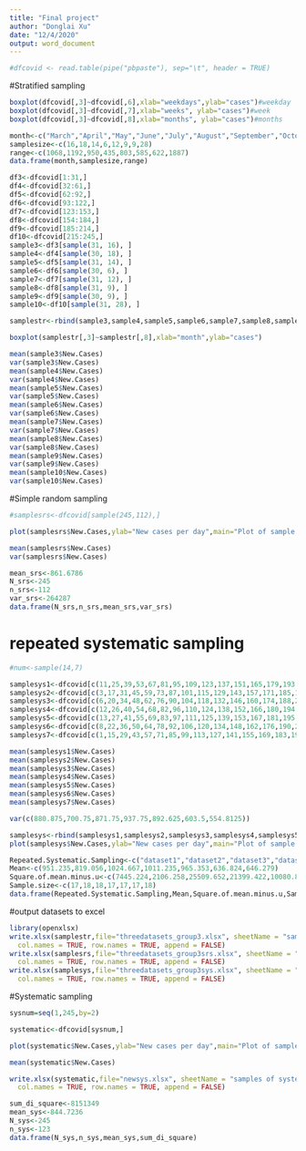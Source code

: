 ```yaml
---
title: "Final project"
author: "Donglai Xu"
date: "12/4/2020"
output: word_document
---
```


```r
#dfcovid <- read.table(pipe("pbpaste"), sep="\t", header = TRUE)
```

#Stratified sampling

```r
boxplot(dfcovid[,3]~dfcovid[,6],xlab="weekdays",ylab="cases")#weekday
boxplot(dfcovid[,3]~dfcovid[,7],xlab="weeks", ylab="cases")#week
boxplot(dfcovid[,3]~dfcovid[,8],xlab="months", ylab="cases")#months
```

```r
month<-c("March","April","May","June","July","August","September","October")
samplesize<-c(16,18,14,6,12,9,9,28)
range<-c(1068,1192,950,435,803,585,622,1887)
data.frame(month,samplesize,range)
```

```r
df3<-dfcovid[1:31,]
df4<-dfcovid[32:61,]
df5<-dfcovid[62:92,]
df6<-dfcovid[93:122,]
df7<-dfcovid[123:153,]
df8<-dfcovid[154:184,]
df9<-dfcovid[185:214,]
df10<-dfcovid[215:245,]
sample3<-df3[sample(31, 16), ]
sample4<-df4[sample(30, 18), ]
sample5<-df5[sample(31, 14), ]
sample6<-df6[sample(30, 6), ]
sample7<-df7[sample(31, 12), ]
sample8<-df8[sample(31, 9), ]
sample9<-df9[sample(30, 9), ]
sample10<-df10[sample(31, 28), ]
```

```r
samplestr<-rbind(sample3,sample4,sample5,sample6,sample7,sample8,sample9,sample10)
```

```r
boxplot(samplestr[,3]~samplestr[,8],xlab="month",ylab="cases")
```

```r
mean(sample3$New.Cases)
var(sample3$New.Cases)
mean(sample4$New.Cases)
var(sample4$New.Cases)
mean(sample5$New.Cases)
var(sample5$New.Cases)
mean(sample6$New.Cases)
var(sample6$New.Cases)
mean(sample7$New.Cases)
var(sample7$New.Cases)
mean(sample8$New.Cases)
var(sample8$New.Cases)
mean(sample9$New.Cases)
var(sample9$New.Cases)
mean(sample10$New.Cases)
var(sample10$New.Cases)
```

#Simple random sampling
```r
#samplesrs<-dfcovid[sample(245,112),]
```

```r
plot(samplesrs$New.Cases,ylab="New cases per day",main="Plot of sample by SRS")
```

```r
mean(samplesrs$New.Cases)
var(samplesrs$New.Cases)
```

```r
mean_srs<-861.6786
N_srs<-245
n_srs<-112
var_srs<-264287
data.frame(N_srs,n_srs,mean_srs,var_srs)
```


# repeated systematic sampling
```r
#num<-sample(14,7)
```

```r
samplesys1<-dfcovid[c(11,25,39,53,67,81,95,109,123,137,151,165,179,193,207,221,235),]
samplesys2<-dfcovid[c(3,17,31,45,59,73,87,101,115,129,143,157,171,185,199,213,227,241),]
samplesys3<-dfcovid[c(6,20,34,48,62,76,90,104,118,132,146,160,174,188,202,216,230,244),]
samplesys4<-dfcovid[c(12,26,40,54,68,82,96,110,124,138,152,166,180,194,208,222,236),]
samplesys5<-dfcovid[c(13,27,41,55,69,83,97,111,125,139,153,167,181,195,209,223,237),]
samplesys6<-dfcovid[c(8,22,36,50,64,78,92,106,120,134,148,162,176,190,204,218,232),]
samplesys7<-dfcovid[c(1,15,29,43,57,71,85,99,113,127,141,155,169,183,197,211,225,239),]
```

```r
mean(samplesys1$New.Cases)
mean(samplesys2$New.Cases)
mean(samplesys3$New.Cases)
mean(samplesys4$New.Cases)
mean(samplesys5$New.Cases)
mean(samplesys6$New.Cases)
mean(samplesys7$New.Cases)
```
```r
var(c(880.875,700.75,871.75,937.75,892.625,603.5,554.8125))
```
```r
samplesys<-rbind(samplesys1,samplesys2,samplesys3,samplesys4,samplesys5,samplesys6,samplesys7)
plot(samplesys$New.Cases,ylab="New cases per day",main="Plot of sample by repeated systematic sampling")
```

```r
Repeated.Systematic.Sampling<-c("dataset1","dataset2","dataset3","dataset4","dataset5","dataset6","dataset7")
Mean<-c(951.235,819.056,1024.667,1011.235,965.353,636.824,646.279)
Square.of.mean.minus.u<-c(7445.224,2106.258,25509.652,21399.422,10080.826,52041.511,47817.350)
Sample.size<-c(17,18,18,17,17,17,18)
data.frame(Repeated.Systematic.Sampling,Mean,Square.of.mean.minus.u,Sample.size)
```


#output datasets to excel
```r
library(openxlsx)
write.xlsx(samplestr,file="threedatasets_group3.xlsx", sheetName = "samples of stratified", 
  col.names = TRUE, row.names = TRUE, append = FALSE)
write.xlsx(samplesrs,file="threedatasets_group3srs.xlsx", sheetName = "samples of SRS", 
  col.names = TRUE, row.names = TRUE, append = FALSE)
write.xlsx(samplesys,file="threedatasets_group3sys.xlsx", sheetName = "samples of systematic", 
  col.names = TRUE, row.names = TRUE, append = FALSE)
```

#Systematic sampling
```r
sysnum=seq(1,245,by=2) 
```

```r
systematic<-dfcovid[sysnum,]
```

```r
plot(systematic$New.Cases,ylab="New cases per day",main="Plot of sample by Systematic Sampling")
```

```r
mean(systematic$New.Cases)
```
```r
write.xlsx(systematic,file="newsys.xlsx", sheetName = "samples of systematic", 
  col.names = TRUE, row.names = TRUE, append = FALSE)
```

```r
sum_di_square<-8151349
mean_sys<-844.7236
N_sys<-245
n_sys<-123
data.frame(N_sys,n_sys,mean_sys,sum_di_square)
```


